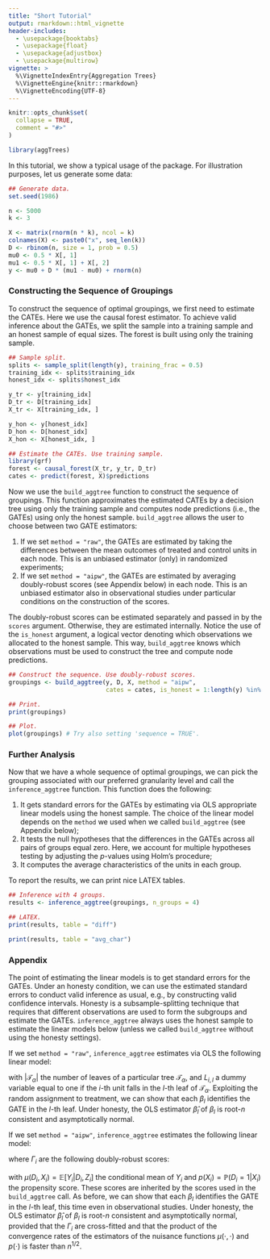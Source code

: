 ```yaml
---
title: "Short Tutorial"
output: rmarkdown::html_vignette
header-includes:
  - \usepackage{booktabs}
  - \usepackage{float}
  - \usepackage{adjustbox}
  - \usepackage{multirow}
vignette: >
  %\VignetteIndexEntry{Aggregation Trees}
  %\VignetteEngine{knitr::rmarkdown}
  %\VignetteEncoding{UTF-8}
---
```


```r
knitr::opts_chunk$set(
  collapse = TRUE,
  comment = "#>"
)

library(aggTrees)
```

In this tutorial, we show a typical usage of the package. For illustration purposes, let us generate some data:

```r
## Generate data.
set.seed(1986)

n <- 5000
k <- 3

X <- matrix(rnorm(n * k), ncol = k)
colnames(X) <- paste0("x", seq_len(k))
D <- rbinom(n, size = 1, prob = 0.5)
mu0 <- 0.5 * X[, 1]
mu1 <- 0.5 * X[, 1] + X[, 2]
y <- mu0 + D * (mu1 - mu0) + rnorm(n)
```

### Constructing the Sequence of Groupings
To construct the sequence of optimal groupings, we first need to estimate the CATEs. Here we use the causal forest estimator. To achieve valid inference about the GATEs, we split the sample into a training sample and an honest sample of equal sizes. The forest is built using only the training sample.

```r
## Sample split.
splits <- sample_split(length(y), training_frac = 0.5)
training_idx <- splits$training_idx
honest_idx <- splits$honest_idx

y_tr <- y[training_idx]
D_tr <- D[training_idx]
X_tr <- X[training_idx, ]

y_hon <- y[honest_idx]
D_hon <- D[honest_idx]
X_hon <- X[honest_idx, ]

## Estimate the CATEs. Use training sample.
library(grf)
forest <- causal_forest(X_tr, y_tr, D_tr) 
cates <- predict(forest, X)$predictions
```

Now we use the `build_aggtree` function to construct the sequence of groupings. This function approximates the estimated CATEs by a decision tree using only the training sample and computes node predictions (i.e., the GATEs) using only the honest sample. `build_aggtree` allows the user to choose between two GATE estimators:

1. If we set `method = "raw"`, the GATEs are estimated by taking the differences between the mean outcomes of treated and control units in each node. This is an unbiased estimator (only) in randomized experiments;
2. If we set `method = "aipw"`, the GATEs are estimated by averaging doubly-robust scores (see Appendix below) in each node. This is an unbiased estimator also in observational studies under particular conditions on the construction of the scores.

The doubly-robust scores can be estimated separately and passed in by the `scores` argument. Otherwise, they are estimated internally. Notice the use of the `is_honest` argument, a logical vector denoting which observations we allocated to the honest sample. This way, `build_aggtree` knows which observations must be used to construct the tree and compute node predictions. 

```r
## Construct the sequence. Use doubly-robust scores.
groupings <- build_aggtree(y, D, X, method = "aipw", 
                           cates = cates, is_honest = 1:length(y) %in% honest_idx)

## Print.
print(groupings)

## Plot.
plot(groupings) # Try also setting 'sequence = TRUE'.
```

### Further Analysis
Now that we have a whole sequence of optimal groupings, we can pick the grouping associated with our preferred granularity level and call the `inference_aggtree` function. This function does the following:

1. It gets standard errors for the GATEs by estimating via OLS appropriate linear models using the honest sample. The choice of the linear model depends on the `method` we used when we called `build_aggtree` (see Appendix below);
2. It tests the null hypotheses that the differences in the GATEs across all pairs of groups equal zero. Here, we account for multiple hypotheses testing by adjusting the $p$-values using Holm's procedure;
3. It computes the average characteristics of the units in each group.

To report the results, we can print nice LATEX tables.

```r
## Inference with 4 groups.
results <- inference_aggtree(groupings, n_groups = 4)

## LATEX.
print(results, table = "diff")

print(results, table = "avg_char")
```

### Appendix
The point of estimating the linear models is to get standard errors for the GATEs. Under an honesty condition, we can use the estimated standard errors to conduct valid inference as usual, e.g., by constructing valid confidence intervals. Honesty is a subsample-splitting technique that requires that different observations are used to form the subgroups and estimate the GATEs. `inference_aggtree` always uses the honest sample to estimate the linear models below (unless we called `build_aggtree` without using the honesty settings).

If we set `method = "raw"`, `inference_aggtree` estimates via OLS the following linear model:

\begin{equation}
    Y_i = \sum_{l = 1}^{|\mathcal{T_{\alpha}}|} L_{i, l} \, \gamma_l + \sum_{l = 1}^{|\mathcal{T}_{\alpha}|} L_{i, l} \, D_i \, \beta_l + \epsilon_i
\end{equation}

with $|\mathcal{T}_{\alpha}|$ the number of leaves of a particular tree $\mathcal{T}_{\alpha}$, and $L_{i, l}$ a dummy variable equal to one if the $i$-th unit falls in the $l$-th leaf of $\mathcal{T}_{\alpha}$. Exploiting the random assignment to treatment, we can show that each $\beta_l$ identifies the GATE in the $l$-th leaf. Under honesty, the OLS estimator $\hat{\beta}_l$ of $\beta_l$ is root-$n$ consistent and asymptotically normal.

If we set `method = "aipw"`, `inference_aggtree` estimates the following linear model:

\begin{equation}
    \widehat{\Gamma}_i = \sum_{l = 1}^{|\mathcal{T}_{\alpha}|} L_{i, l} \, \beta_l + \epsilon_i
\end{equation}

where $\Gamma_i$ are the following doubly-robust scores:

\begin{equation*}
    \Gamma_i = \mu \left( 1, X_i \right) - \mu \left( 0, X_i \right) + \frac{D_i \left[ Y_i - \mu \left( 1, X_i \right) \right]}{p \left( X_i \right)}  - \frac{ \left( 1 - D_i \right) \left[ Y_i - \mu \left( 0, X_i \right) \right]}{1 - p \left( X_i \right)}
\end{equation*} 

with $\mu \left(D_i, X_i \right) = \mathbb{E} \left[ Y_i | D_i, Z_i \right]$ the conditional mean of $Y_i$ and $p \left( X_i \right) = \mathbb{P} \left( D_i = 1 | X_i \right)$ the propensity score. These scores are inherited by the scores used in the `build_aggtree` call. As before, we can show that each $\beta_l$ identifies the GATE in the $l$-th leaf, this time even in observational studies. Under honesty, the OLS estimator $\hat{\beta}_l$ of $\beta_l$ is root-$n$ consistent and asymptotically normal, provided that the $\Gamma_i$ are cross-fitted and that the product of the convergence rates of the estimators of the nuisance functions $\mu \left( \cdot, \cdot \right)$ and $p \left( \cdot \right)$ is faster than $n^{1/2}$.
